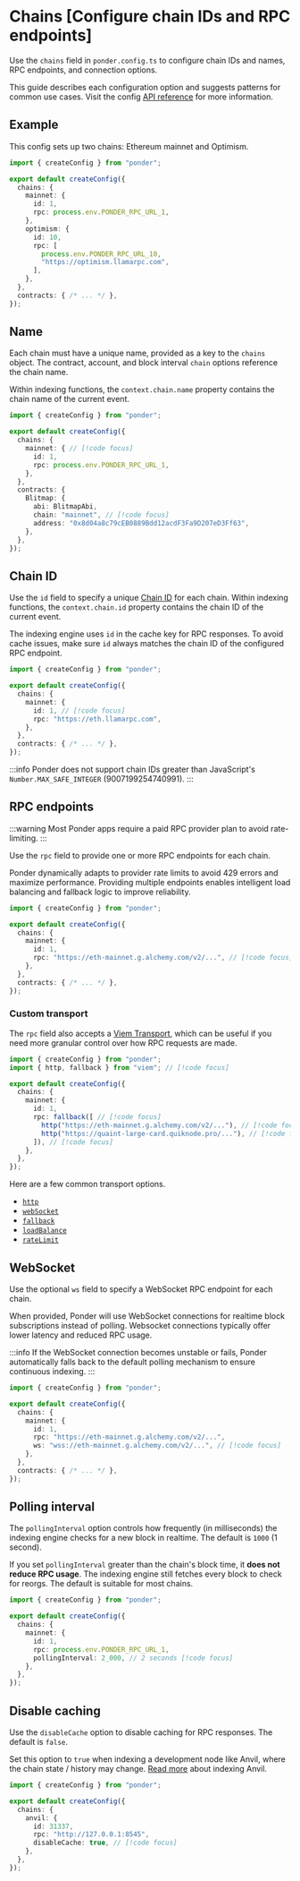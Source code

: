 # Chains [Configure chain IDs and RPC endpoints]

Use the `chains` field in `ponder.config.ts` to configure chain IDs and names, RPC endpoints, and connection options.

This guide describes each configuration option and suggests patterns for common use cases. Visit the config [API reference](/docs/api-reference/ponder/config) for more information.

## Example

This config sets up two chains: Ethereum mainnet and Optimism.

```ts [ponder.config.ts]
import { createConfig } from "ponder";

export default createConfig({
  chains: {
    mainnet: {
      id: 1,
      rpc: process.env.PONDER_RPC_URL_1,
    },
    optimism: {
      id: 10,
      rpc: [
        process.env.PONDER_RPC_URL_10,
        "https://optimism.llamarpc.com",
      ],
    },
  },
  contracts: { /* ... */ },
});
```

## Name

Each chain must have a unique name, provided as a key to the `chains` object. The contract, account, and block interval `chain` options reference the chain name.

Within indexing functions, the `context.chain.name` property contains the chain name of the current event.

```ts [ponder.config.ts]
import { createConfig } from "ponder";

export default createConfig({
  chains: {
    mainnet: { // [!code focus]
      id: 1,
      rpc: process.env.PONDER_RPC_URL_1,
    },
  },
  contracts: {
    Blitmap: {
      abi: BlitmapAbi,
      chain: "mainnet", // [!code focus]
      address: "0x8d04a8c79cEB0889Bdd12acdF3Fa9D207eD3Ff63",
    },
  },
});
```

## Chain ID

Use the `id` field to specify a unique [Chain ID](https://chainlist.org) for each chain. Within indexing functions, the `context.chain.id` property contains the chain ID of the current event.

The indexing engine uses `id` in the cache key for RPC responses. To avoid cache issues, make sure `id` always matches the chain ID of the configured RPC endpoint.

```ts [ponder.config.ts]
import { createConfig } from "ponder";

export default createConfig({
  chains: {
    mainnet: {
      id: 1, // [!code focus]
      rpc: "https://eth.llamarpc.com",
    },
  },
  contracts: { /* ... */ },
});
```

:::info
  Ponder does not support chain IDs greater than JavaScript's `Number.MAX_SAFE_INTEGER` (9007199254740991).
:::

## RPC endpoints

:::warning
  Most Ponder apps require a paid RPC provider plan to avoid rate-limiting.
:::

Use the `rpc` field to provide one or more RPC endpoints for each chain.

Ponder dynamically adapts to provider rate limits to avoid 429 errors and maximize performance. Providing multiple endpoints enables intelligent load balancing and fallback logic to improve reliability.

```ts [ponder.config.ts]
import { createConfig } from "ponder";

export default createConfig({
  chains: {
    mainnet: {
      id: 1,
      rpc: "https://eth-mainnet.g.alchemy.com/v2/...", // [!code focus]
    },
  },
  contracts: { /* ... */ },
});
```

### Custom transport

The `rpc` field also accepts a [Viem Transport](https://viem.sh/docs/clients/intro#transports), which can be useful if you need more granular control over how RPC requests are made.

```ts [ponder.config.ts]
import { createConfig } from "ponder";
import { http, fallback } from "viem"; // [!code focus]

export default createConfig({
  chains: {
    mainnet: {
      id: 1,
      rpc: fallback([ // [!code focus]
        http("https://eth-mainnet.g.alchemy.com/v2/..."), // [!code focus]
        http("https://quaint-large-card.quiknode.pro/..."), // [!code focus]
      ]), // [!code focus]
    },
  },
});
```

Here are a few common transport options.

* [`http`](https://viem.sh/docs/clients/transports/http)
* [`webSocket`](https://viem.sh/docs/clients/transports/websocket)
* [`fallback`](https://viem.sh/docs/clients/transports/fallback)
* [`loadBalance`](/docs/api-reference/ponder-utils#loadbalance)
* [`rateLimit`](/docs/api-reference/ponder-utils#ratelimit)

## WebSocket

Use the optional `ws` field to specify a WebSocket RPC endpoint for each chain.

When provided, Ponder will use WebSocket connections for realtime block subscriptions instead of polling. Websocket connections typically offer lower latency and reduced RPC usage.

:::info
  If the WebSocket connection becomes unstable or fails, Ponder automatically falls back to the default polling mechanism to ensure continuous indexing.
:::

```ts [ponder.config.ts]
import { createConfig } from "ponder";

export default createConfig({
  chains: {
    mainnet: {
      id: 1,
      rpc: "https://eth-mainnet.g.alchemy.com/v2/...",
      ws: "wss://eth-mainnet.g.alchemy.com/v2/...", // [!code focus]
    },
  },
  contracts: { /* ... */ },
});
```

## Polling interval

The `pollingInterval` option controls how frequently (in milliseconds) the indexing engine checks for a new block in realtime. The default is `1000` (1 second).

If you set `pollingInterval` greater than the chain's block time, it **does not reduce RPC usage**. The indexing engine still fetches every block to check for reorgs. The default is suitable for most chains.

```ts [ponder.config.ts]
import { createConfig } from "ponder";

export default createConfig({
  chains: {
    mainnet: {
      id: 1,
      rpc: process.env.PONDER_RPC_URL_1,
      pollingInterval: 2_000, // 2 seconds [!code focus]
    },
  },
});
```

## Disable caching

Use the `disableCache` option to disable caching for RPC responses. The default is `false`.

Set this option to `true` when indexing a development node like Anvil, where the chain state / history may change. [Read more](/docs/guides/foundry) about indexing Anvil.

```ts [ponder.config.ts]
import { createConfig } from "ponder";

export default createConfig({
  chains: {
    anvil: {
      id: 31337,
      rpc: "http://127.0.0.1:8545",
      disableCache: true, // [!code focus]
    },
  },
});
```

